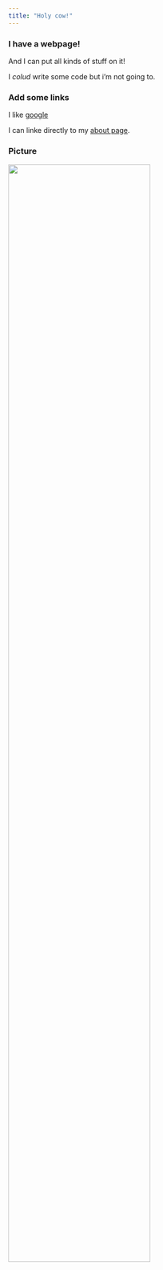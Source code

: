 ```yaml
---
title: "Holy cow!"
---
```


### I have a webpage!

And I can put all kinds of stuff on it!

I *colud* write some code but i'm not going to. 


### Add some links 


I like [google](https://www.google.com/)

I can linke directly to my [about page](about.html).


### Picture  
<img src="images/pig.jpg" style="width:75%">